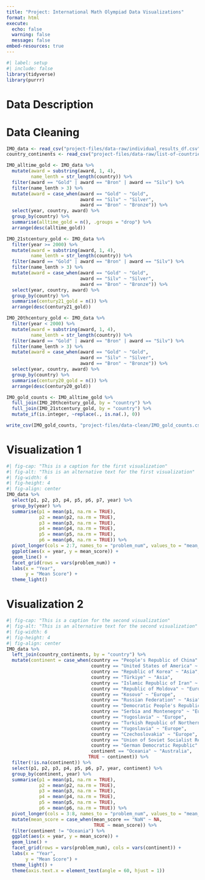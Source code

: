 ```yaml
---
title: "Project: International Math Olympiad Data Visualizations"
format: html
execute: 
  echo: false
  warning: false
  message: false
embed-resources: true
---
```



```r
#| label: setup
#| include: false
library(tidyverse)
library(purrr)
```
# Data Description



# Data Cleaning


```r
IMO_data <- read_csv("project-files/data-raw/individual_results_df.csv")
country_continents <- read_csv("project-files/data-raw/list-of-countries-by-continent-2025.csv")
```

```r
IMO_alltime_gold <- IMO_data %>% 
  mutate(award = substring(award, 1, 4),
         name_lenth = str_length(country)) %>% 
  filter(award == "Gold" | award == "Bron" | award == "Silv") %>% 
  filter(name_lenth > 3) %>% 
  mutate(award = case_when(award == "Gold" ~ "Gold",
                           award == "Silv" ~ "Silver",
                           award == "Bron" ~ "Bronze")) %>% 
  select(year, country, award) %>% 
  group_by(country) %>% 
  summarise(alltime_gold = n(), .groups = "drop") %>% 
  arrange(desc(alltime_gold))
```


```r
IMO_21stcentury_gold <- IMO_data %>% 
  filter(year >= 2000) %>% 
  mutate(award = substring(award, 1, 4),
         name_lenth = str_length(country)) %>% 
  filter(award == "Gold" | award == "Bron" | award == "Silv") %>% 
  filter(name_lenth > 3) %>% 
  mutate(award = case_when(award == "Gold" ~ "Gold",
                           award == "Silv" ~ "Silver",
                           award == "Bron" ~ "Bronze")) %>% 
  select(year, country, award) %>% 
  group_by(country) %>% 
  summarise(century21_gold = n()) %>% 
  arrange(desc(century21_gold))
```

```r
IMO_20thcentury_gold <- IMO_data %>% 
  filter(year < 2000) %>% 
  mutate(award = substring(award, 1, 4),
         name_lenth = str_length(country)) %>% 
  filter(award == "Gold" | award == "Bron" | award == "Silv") %>% 
  filter(name_lenth > 3) %>% 
  mutate(award = case_when(award == "Gold" ~ "Gold",
                           award == "Silv" ~ "Silver",
                           award == "Bron" ~ "Bronze")) %>% 
  select(year, country, award) %>% 
  group_by(country) %>% 
  summarise(century20_gold = n()) %>% 
  arrange(desc(century20_gold))
```

```r
IMO_gold_counts <- IMO_alltime_gold %>% 
  full_join(IMO_20thcentury_gold, by = "country") %>% 
  full_join(IMO_21stcentury_gold, by = "country") %>% 
  mutate_if(is.integer, ~replace(., is.na(.), 0))
```

```r
write_csv(IMO_gold_counts, "project-files/data-clean/IMO_gold_counts.csv")
```

# Visualization 1
```r
#| fig-cap: "This is a caption for the first visualization"
#| fig-alt: "This is an alternative text for the first visualization"
#| fig-width: 6
#| fig-height: 4
#| fig-align: center
IMO_data %>% 
  select(p1, p2, p3, p4, p5, p6, p7, year) %>% 
  group_by(year) %>% 
  summarise(p1 = mean(p1, na.rm = TRUE),
            p2 = mean(p2, na.rm = TRUE),
            p3 = mean(p3, na.rm = TRUE),
            p4 = mean(p4, na.rm = TRUE),
            p5 = mean(p5, na.rm = TRUE),
            p6 = mean(p6, na.rm = TRUE)) %>% 
  pivot_longer(cols = 2:7, names_to = "problem_num", values_to = "mean_score") %>% 
  ggplot(aes(x = year, y = mean_score)) + 
  geom_line() +
  facet_grid(rows = vars(problem_num)) +
  labs(x = "Year",
       y = "Mean Score") +
  theme_light()
```

# Visualization 2
```r
#| fig-cap: "This is a caption for the second visualization"
#| fig-alt: "This is an alternative text for the second visualization"
#| fig-width: 6
#| fig-height: 4
#| fig-align: center
IMO_data %>% 
  left_join(country_continents, by = "country") %>% 
  mutate(continent = case_when(country == "People's Republic of China" ~ "Asia",
                               country == "United States of America" ~ "North America",
                               country == "Republic of Korea" ~ "Asia",
                               country == "Türkiye" ~ "Asia",
                               country == "Islamic Republic of Iran" ~ "Asia",
                               country == "Republic of Moldova" ~ "Europe",
                               country == "Kosovo" ~ "Europe",
                               country == "Russian Federation" ~ "Asia",
                               country == "Democratic People's Republic of Korea" ~ "Asia",
                               country == "Serbia and Montenegro" ~ "Europe",
                               country == "Yugoslavia" ~ "Europe",
                               country == "Turkish Republic of Northern Cyprus" ~ "Asia",
                               country == "Yugoslavia" ~ "Europe",
                               country == "Czechoslovakia" ~ "Europe",
                               country == "Union of Soviet Socialist Republics" ~ "Asia",
                               country == "German Democratic Republic" ~ "Asia",
                               continent == "Oceania" ~ "Australia",
                              TRUE ~ continent)) %>% 
  filter(!is.na(continent)) %>% 
  select(p1, p2, p3, p4, p5, p6, p7, year, continent) %>% 
  group_by(continent, year) %>% 
  summarise(p1 = mean(p1, na.rm = TRUE),
            p2 = mean(p2, na.rm = TRUE),
            p3 = mean(p3, na.rm = TRUE),
            p4 = mean(p4, na.rm = TRUE),
            p5 = mean(p5, na.rm = TRUE),
            p6 = mean(p6, na.rm = TRUE)) %>% 
  pivot_longer(cols = 3:8, names_to = "problem_num", values_to = "mean_score") %>% 
  mutate(mean_score = case_when(mean_score == "NaN" ~ NA,
                                TRUE ~ mean_score)) %>% 
  filter(continent != "Oceania") %>% 
  ggplot(aes(x = year, y = mean_score)) + 
  geom_line() +
  facet_grid(rows = vars(problem_num), cols = vars(continent)) +
  labs(x = "Year",
       y = "Mean Score") +
  theme_light() +
  theme(axis.text.x = element_text(angle = 60, hjust = 1))
  
```
